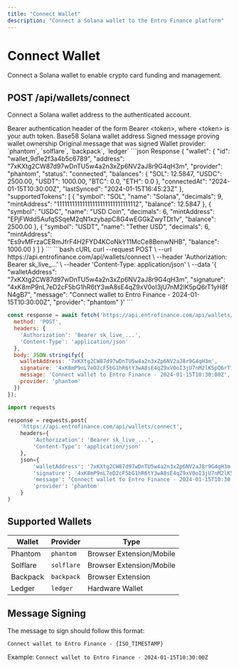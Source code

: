```yaml
---
title: "Connect Wallet" 
description: "Connect a Solana wallet to the Entro Finance platform"
---
```


# Connect Wallet

Connect a Solana wallet to enable crypto card funding and management.

## POST /api/wallets/connect

Connect a Solana wallet address to the authenticated account.

<ParamField header="Authorization" type="string" required>
  Bearer authentication header of the form Bearer &lt;token&gt;, where &lt;token&gt; is your auth token.
</ParamField>

<ParamField body="walletAddress" type="string" required>
  Base58 Solana wallet address
</ParamField>

<ParamField body="signature" type="string" required>
  Signed message proving wallet ownership
</ParamField>

<ParamField body="message" type="string" required>
  Original message that was signed
</ParamField>

<ParamField body="provider" type="string" optional>
  Wallet provider: `phantom`, `solflare`, `backpack`, `ledger`
</ParamField>

<ResponseExample>
```json Response
{
  "wallet": {
    "id": "wallet_9d1e2f3a4b5c6789",
    "address": "7xKXtg2CW87d97wDnTU5w4a2n3xZp6NV2aJ8r9G4qH3m",
    "provider": "phantom",
    "status": "connected",
    "balances": {
      "SOL": 12.5847,
      "USDC": 2500.00,
      "USDT": 1000.00,
      "BTC": 0.0,
      "ETH": 0.0
    },
    "connectedAt": "2024-01-15T10:30:00Z",
    "lastSynced": "2024-01-15T16:45:23Z"
  },
  "supportedTokens": [
    {
      "symbol": "SOL",
      "name": "Solana",
      "decimals": 9,
      "mintAddress": "11111111111111111111111111111112",
      "balance": 12.5847
    },
    {
      "symbol": "USDC", 
      "name": "USD Coin",
      "decimals": 6,
      "mintAddress": "EPjFWdd5AufqSSqeM2qN1xzybapC8G4wEGGkZwyTDt1v",
      "balance": 2500.00
    },
    {
      "symbol": "USDT",
      "name": "Tether USD", 
      "decimals": 6,
      "mintAddress": "Es9vMFrzaCERmJfrF4H2FYD4KCoNkY11McCe8BenwNHB",
      "balance": 1000.00
    }
  ]
}
```
</ResponseExample>

<RequestExample>
```bash cURL
curl --request POST \
  --url https://api.entrofinance.com/api/wallets/connect \
  --header 'Authorization: Bearer sk_live_...' \
  --header 'Content-Type: application/json' \
  --data '{
    "walletAddress": "7xKXtg2CW87d97wDnTU5w4a2n3xZp6NV2aJ8r9G4qH3m",
    "signature": "4xK8mP9nL7eD2cF5bG1hR6tY3wA8sE4qZ9xV0oI3jU7nM2lK5pQ6rT1yH8fN4gB7",
    "message": "Connect wallet to Entro Finance - 2024-01-15T10:30:00Z",
    "provider": "phantom"
  }'
```

```javascript JavaScript
const response = await fetch('https://api.entrofinance.com/api/wallets/connect', {
  method: 'POST',
  headers: {
    'Authorization': 'Bearer sk_live_...',
    'Content-Type': 'application/json'
  },
  body: JSON.stringify({
    walletAddress: '7xKXtg2CW87d97wDnTU5w4a2n3xZp6NV2aJ8r9G4qH3m',
    signature: '4xK8mP9nL7eD2cF5bG1hR6tY3wA8sE4qZ9xV0oI3jU7nM2lK5pQ6rT1yH8fN4gB7',
    message: 'Connect wallet to Entro Finance - 2024-01-15T10:30:00Z',
    provider: 'phantom'
  })
});
```

```python Python
import requests

response = requests.post(
    'https://api.entrofinance.com/api/wallets/connect',
    headers={
        'Authorization': 'Bearer sk_live_...',
        'Content-Type': 'application/json'
    },
    json={
        'walletAddress': '7xKXtg2CW87d97wDnTU5w4a2n3xZp6NV2aJ8r9G4qH3m',
        'signature': '4xK8mP9nL7eD2cF5bG1hR6tY3wA8sE4qZ9xV0oI3jU7nM2lK5pQ6rT1yH8fN4gB7',
        'message': 'Connect wallet to Entro Finance - 2024-01-15T10:30:00Z',
        'provider': 'phantom'
    }
)
```
</RequestExample>

## Supported Wallets

| Wallet | Provider | Type |
|--------|----------|------|
| Phantom | `phantom` | Browser Extension/Mobile |
| Solflare | `solflare` | Browser Extension/Mobile |
| Backpack | `backpack` | Browser Extension |
| Ledger | `ledger` | Hardware Wallet |

## Message Signing

The message to sign should follow this format:
```
Connect wallet to Entro Finance - {ISO_TIMESTAMP}
```

Example: `Connect wallet to Entro Finance - 2024-01-15T10:30:00Z`